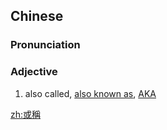 {{also|或称}}
==Chinese==
{{zh-forms|s=或称}}

===Pronunciation===
{{zh-pron
|m=huòchēng
|c=waak6 cing1
|cat=a
}}

===Adjective===
{{zh-adj}}

# also called, [[also known as]], [[AKA]]

[[zh:或稱]]